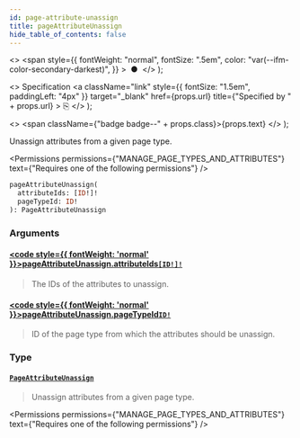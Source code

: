 ```yaml
---
id: page-attribute-unassign
title: pageAttributeUnassign
hide_table_of_contents: false
---
```


  <>
    <span
      style={{
        fontWeight: "normal",
        fontSize: ".5em",
        color: "var(--ifm-color-secondary-darkest)",
      }}
    >
      &nbsp;●&nbsp;
    </span>
  </>
);

  <>
    Specification
    <a
      className="link"
      style={{ fontSize: "1.5em", paddingLeft: "4px" }}
      target="\_blank"
      href={props.url}
      title={"Specified by " + props.url}
    >
      ⎘
    </a>
  </>
);

  <>
    <span className={"badge badge--" + props.class}>{props.text}</span>
  </>
);

Unassign attributes from a given page type.

<Permissions
  permissions={"MANAGE_PAGE_TYPES_AND_ATTRIBUTES"}
  text={"Requires one of the following permissions"}
/>

```graphql
pageAttributeUnassign(
  attributeIds: [ID!]!
  pageTypeId: ID!
): PageAttributeUnassign
```

### Arguments

#### [<code style={{ fontWeight: 'normal' }}>pageAttributeUnassign.<b>attributeIds</b></code>](#)<Bullet />[`[ID!]!`](../../../api-reference/miscellaneous/scalars/id) <Badge class="secondary" text="non-null"/> <Badge class="secondary" text="scalar"/>

> The IDs of the attributes to unassign.

#### [<code style={{ fontWeight: 'normal' }}>pageAttributeUnassign.<b>pageTypeId</b></code>](#)<Bullet />[`ID!`](../../../api-reference/miscellaneous/scalars/id) <Badge class="secondary" text="non-null"/> <Badge class="secondary" text="scalar"/>

> ID of the page type from which the attributes should be unassign.

### Type

#### [`PageAttributeUnassign`](../../../api-reference/pages/objects/page-attribute-unassign) <Badge class="secondary" text="object"/>

> Unassign attributes from a given page type.

<Permissions
  permissions={"MANAGE_PAGE_TYPES_AND_ATTRIBUTES"}
  text={"Requires one of the following permissions"}
/>

>

